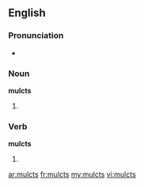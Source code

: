 ==English==
===Pronunciation===
*{{rhymes|ʌlkts}}

===Noun===
'''mulcts'''

# {{plural of|[[mulct]]}}

===Verb===
'''mulcts'''

# {{third-person singular of|[[mulct]]}}

[[ar:mulcts]]
[[fr:mulcts]]
[[my:mulcts]]
[[vi:mulcts]]